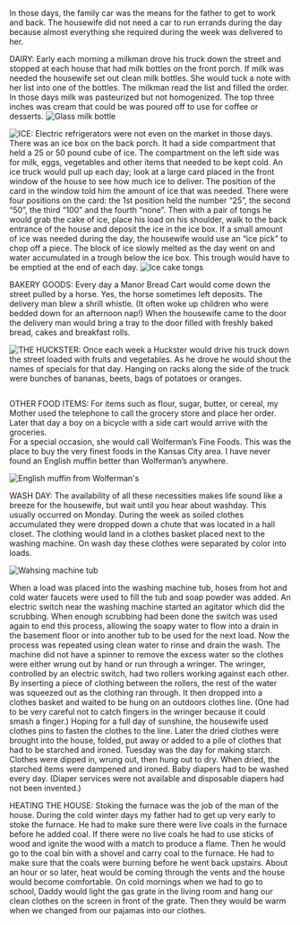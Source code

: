 
<BookPage title="Running a Household in the 1920's">

 In those days, the family car was the means for the father to get to work and back. The housewife did not need a car to run errands during the day because almost everything she required during the week was delivered to her. 

DAIRY: Early each morning a milkman drove his truck down the street and stopped at each house that had milk bottles on the front porch.   If milk was needed the housewife set out  clean milk bottles.  She would tuck a note with her list into one of the bottles. The milkman read the list and filled the order.  In those days milk was pasteurized but not homogenized. The top three inches was cream that could be was poured off to use for coffee or desserts.
![Glass milk bottle](/images/image46.jpg)

				
<img src="/images/image22.jpg" style="float: left;" />ICE: Electric refrigerators were not even on the market in those days.  There was an ice box on the back porch. It had a side compartment that held a 25 or 50 pound cube of ice.  The compartment on the left side was for milk, eggs, vegetables and other items that needed to be kept cold.  An ice truck would pull up each day; look at a large card placed in the front window of the house to see how much ice to deliver. The position of the card in the window told him the amount of ice that was needed. There were four positions on the card: the 1st position held the number “25”, the second “50”, the third “100” and the fourth “none”. Then with a pair of tongs  he would grab the cake of ice, place his load on his shoulder, walk to the back entrance of the house and deposit the ice in the ice box.  If a small amount of ice was needed during the day, the housewife would use an “ice pick” to chop off a piece.  The block of ice slowly melted as the day went on and water accumulated in a trough below the ice box. This trough would have to be emptied at the end of each day. ![Ice cake tongs](/images/image20.jpg)

BAKERY GOODS: Every day a Manor Bread Cart would come down the street pulled by a horse. Yes, the horse sometimes left deposits. The delivery man blew a shrill whistle. (It often woke up children who were bedded down for an afternoon nap!)  When the housewife came to the door the delivery man would bring a tray to the door filled with freshly baked bread, cakes and breakfast rolls. 

<img src="/images/image40.jpg" style="max-width: 24ch; float: left" />THE HUCKSTER: Once each week a Huckster would drive his truck down the street loaded with fruits and vegetables.  As he drove he would shout the names of specials for that day.  Hanging on racks along the side of the truck were bunches of bananas, beets, bags of potatoes or oranges.  
<div style="clear: both;"></div>

OTHER FOOD ITEMS:  For items such as flour, sugar, butter, or cereal, my Mother used the telephone to call the grocery store and place her order.  Later that day a boy on a bicycle with a side cart would arrive with the groceries.  
For a special occasion, she would call Wolferman’s Fine Foods. This was the place to buy the very finest foods in the Kansas City area. I have never found an English muffin better than Wolferman’s anywhere.

![English muffin from Wolferman's](/images/image53.jpg)

WASH DAY: The availability of all these necessities makes life sound like a breeze for the housewife, but wait until you hear about washday.  This usually occurred on Monday. During the week as soiled clothes accumulated they were dropped down a chute that was located in a hall closet. The clothing would land in a clothes basket placed next to the washing machine.  On wash day these clothes were separated by color into loads. 

![Wahsing machine tub](/images/image55.jpg)

When a load was placed into the washing machine tub, hoses from hot and cold water faucets were used to fill the tub and soap powder was added. An electric switch near the washing machine started an agitator which did the scrubbing. When enough scrubbing had been done the switch was used again to end this process, allowing the soapy water to flow into a drain in the basement floor or into another tub to be used for the next load.  Now the process was repeated using clean water to rinse and drain the wash.  The machine did not have a spinner to remove the excess water so the clothes were either wrung out by hand or run through a wringer.  The wringer, controlled by an electric switch, had two rollers working against each other.  By inserting a piece of clothing between the rollers, the rest of the water was squeezed out as the clothing ran through.  It then dropped into a clothes basket and waited to be hung on an outdoors clothes line. (One had to be very careful not to catch fingers in the wringer because it could smash a finger.)  Hoping for a full day of sunshine, the housewife used clothes pins to fasten the clothes to the line.  Later the dried clothes were brought into the house, folded, put away or added to a pile of clothes that had to be starched and ironed.  Tuesday was the day for making starch.  Clothes were dipped in, wrung out, then hung out to dry. When dried, the starched items were dampened and ironed. Baby diapers had to be washed every day. (Diaper services were not available and disposable diapers had not been invented.)

HEATING THE HOUSE:  Stoking the furnace was the job of the man of the house.  During the cold winter days my father had to get up very early to stoke the furnace.  He had to make sure there were live coals in the furnace before he added coal.  If there were no live coals he had to use sticks of wood and ignite the wood with a match to produce a flame. Then he would go to the coal bin with a shovel and carry coal to the furnace.  He had to make sure that the coals were burning before he went back upstairs.  About an hour or so later, heat would be coming through the vents and the house would become comfortable.  On cold mornings when we had to go to school, Daddy would light the gas grate in the living room and hang our clean clothes on the screen in front of the grate. Then they would be warm when we changed from our pajamas into our clothes.  


</BookPage>
